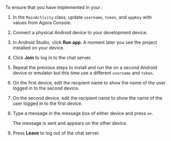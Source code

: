 <PlatformWrapper platform="android">

To ensure that you have implemented <Vpd k="PRODUCT" /> in your <Vpl k="CLIENT" />:

1. In the `MainActivity` class, update `username`, `token`, and `appKey` with values from Agora Console.  

1. Connect a physical Android device to your development device.

1. In Android Studio, click **Run app**. A moment later you see the project installed on your device.

1. Click **Join** to log in to the chat server. 

1. Repeat the previous steps to install and run the <Vpl k="CLIENT"/> on a second Android device or emulator but this time use a different `username` and `token`.

1. On the first device, edit the recipient name to show the name of the user logged in to the second device.

1. On the second device, edit the recipient name to show the name of the user logged in to the first device.

1. Type a message in the message box of either device and press **`>>`**. 
    
    The message is sent and appears on the other device.

1. Press **Leave** to log out of the chat server.

</PlatformWrapper>
